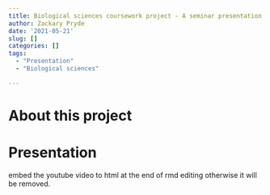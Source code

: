 ```yaml
---
title: Biological sciences coursework project - A seminar presentation
author: Zackary Pryde
date: '2021-05-21'
slug: []
categories: []
tags:
  - "Presentation"
  - "Biological sciences"

---
```


# About this project


# Presentation

embed the youtube video to html at the end of rmd editing otherwise it will be removed.